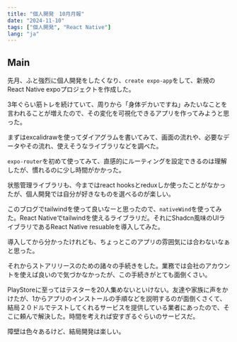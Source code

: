 ```yaml
---
title: "個人開発　10月月報"
date: "2024-11-10"
tags: ["個人開発", "React Native"]
lang: "ja"
---
```


## Main

先月、ふと強烈に個人開発をしたくなり、`create expo-app`をして、新規のReact Native expoプロジェクトを作成した。

3年ぐらい筋トレを続けていて、周りから「身体デカいですね」みたいなことを言われることが増えたので、その変化を可視化できるアプリを作ってみようと思った。

まずはexcalidrawを使ってダイアグラムを書いてみて、画面の流れや、必要なデータやその流れ、使えそうなライブラリなどを調べた。

`expo-router`を初めて使ってみて、直感的にルーティングを設定できるのは理解したが、慣れるのに少し時間がかかった。

状態管理ライブラリも、今まではreact hooksとreduxしか使ったことがなかったが、個人開発では自分が好きなものを選べるのが楽しい。

このブログでtailwindを使って良いなーと思ったので、`nativeWind`を使ってみた。React Nativeでtailwindを使えるライブラリだ。それにShadcn風味のUIライブラリであるReact Native resuableを導入してみた。

導入してから分かったけれども、ちょっとこのアプリの雰囲気には合わないなぁと思った。

それからストアリリースのための諸々の手続きをした。業務では会社のアカウントを使えば良いので気づかなかったが、この手続きがとても面倒くさい。

PlayStoreに至ってはテスターを20人集めないといけない。友達や家族に声をかけたが、1からアプリのインストールの手順などを説明するのが面倒くさくて、結局２０ドルでテストしてくれるサービスを提供している業者にあったので、そこに頼んで解決した。時間を考えれば安すぎるぐらいのサービスだ。

障壁は色々あるけど、結局開発は楽しい。
